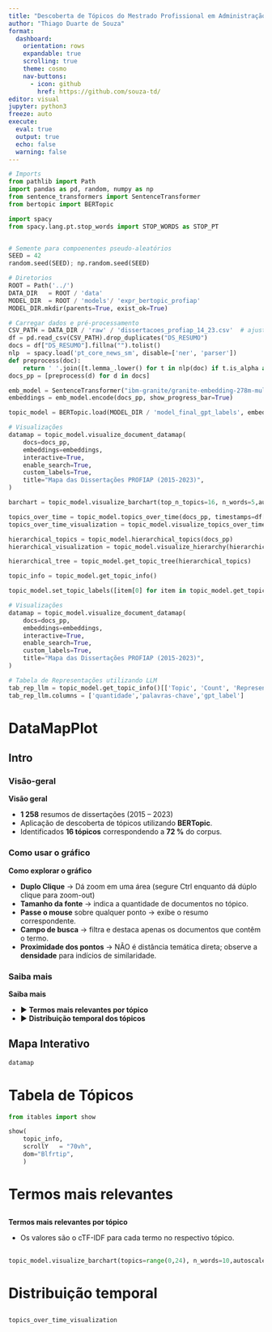 ```yaml
---
title: "Descoberta de Tópicos do Mestrado Profissional em Administração Pública (PROFIAP)"
author: "Thiago Duarte de Souza"
format:
  dashboard:
    orientation: rows
    expandable: true
    scrolling: true
    theme: cosmo
    nav-buttons:
      - icon: github
        href: https://github.com/souza-td/
editor: visual
jupyter: python3
freeze: auto
execute: 
  eval: true
  output: true
  echo: false
  warning: false
---
```


```python
# Imports
from pathlib import Path
import pandas as pd, random, numpy as np
from sentence_transformers import SentenceTransformer
from bertopic import BERTopic

import spacy
from spacy.lang.pt.stop_words import STOP_WORDS as STOP_PT


# Semente para compoenentes pseudo-aleatórios
SEED = 42
random.seed(SEED); np.random.seed(SEED)

# Diretorios
ROOT = Path('../')
DATA_DIR   = ROOT / 'data'
MODEL_DIR  = ROOT / 'models'/ 'expr_bertopic_profiap'
MODEL_DIR.mkdir(parents=True, exist_ok=True)

# Carregar dados e pré-processamento
CSV_PATH = DATA_DIR / 'raw' / 'dissertacoes_profiap_14_23.csv'  # ajuste se precisar
df = pd.read_csv(CSV_PATH).drop_duplicates("DS_RESUMO")
docs = df["DS_RESUMO"].fillna("").tolist()
nlp  = spacy.load('pt_core_news_sm', disable=['ner', 'parser'])
def preprocess(doc):
    return ' '.join([t.lemma_.lower() for t in nlp(doc) if t.is_alpha and not t.is_stop])
docs_pp = [preprocess(d) for d in docs]

emb_model = SentenceTransformer("ibm-granite/granite-embedding-278m-multilingual", trust_remote_code=True)
embeddings = emb_model.encode(docs_pp, show_progress_bar=True)

topic_model = BERTopic.load(MODEL_DIR / 'model_final_gpt_labels', embedding_model=emb_model)

# Visualizações
datamap = topic_model.visualize_document_datamap(
    docs=docs_pp,
    embeddings=embeddings,
    interactive=True,
    enable_search=True,
    custom_labels=True,
    title="Mapa das Dissertações PROFIAP (2015-2023)",
)

barchart = topic_model.visualize_barchart(top_n_topics=16, n_words=5,autoscale=True)

topics_over_time = topic_model.topics_over_time(docs_pp, timestamps=df['AN_BASE'],)
topics_over_time_visualization = topic_model.visualize_topics_over_time(topics_over_time)

hierarchical_topics = topic_model.hierarchical_topics(docs_pp)
hierarchical_visualization = topic_model.visualize_hierarchy(hierarchical_topics=hierarchical_topics)

hierarchical_tree = topic_model.get_topic_tree(hierarchical_topics)

topic_info = topic_model.get_topic_info()

topic_model.set_topic_labels([item[0] for item in topic_model.get_topic_info().gpt_label])

# Visualizações
datamap = topic_model.visualize_document_datamap(
    docs=docs_pp,
    embeddings=embeddings,
    interactive=True,
    enable_search=True,
    custom_labels=True,
    title="Mapa das Dissertações PROFIAP (2015-2023)",
)

# Tabela de Representações utilizando LLM
tab_rep_llm = topic_model.get_topic_info()[['Topic', 'Count', 'Representation', 'gpt_label']][1:].set_index('Topic')
tab_rep_llm.columns = ['quantidade','palavras-chave','gpt_label']
```

# DataMapPlot {orientation="columns" scrolling="true"}

## Intro {width="20%"}

### Visão-geral

**Visão geral**

-   **1 258** resumos de dissertações (2015 – 2023)
-   Aplicação de descoberta de tópicos utilizando **BERTopic**.
-   Identificados **16 tópicos** correspondendo a **72 %** do corpus.

### Como usar o gráfico

**Como explorar o gráfico**

-   **Duplo Clique** → Dá zoom em uma área (segure Ctrl enquanto dá dúplo clique para zoom-out)
-   **Tamanho da fonte** → indica a quantidade de documentos no tópico.\
-   **Passe o mouse** sobre qualquer ponto → exibe o resumo correspondente.\
-   **Campo de busca** → filtra e destaca apenas os documentos que contêm o termo.\
-   **Proximidade dos pontos** → NÃO é distância temática direta; observe a **densidade** para indícios de similaridade.

### Saiba mais

**Saiba mais**

-   ▶️ **Termos mais relevantes por tópico**
-   ▶️ **Distribuição temporal dos tópicos**


## Mapa Interativo {.fill width="80%"}

```python
datamap
```

# Tabela de Tópicos {.fill orientation="rows" scrolling="true"}

```python
from itables import show

show(
    topic_info,
    scrollY   = "70vh", 
    dom="Blfrtip",
    )
```

# Termos mais relevantes {.fill orientation="rows" scrolling="true"}

##

**Termos mais relevantes por tópico**

-   Os valores são o cTF-IDF para cada termo no respectivo tópico.

##

```python
topic_model.visualize_barchart(topics=range(0,24), n_words=10,autoscale=True, width=350, height=300)

```

# Distribuição temporal  {.fill orientation="rows"}

##

```python
topics_over_time_visualization
```
